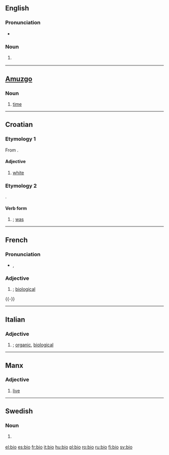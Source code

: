 {{see|bio-|bio.|Bio.|Bio}}
==English==

===Pronunciation===
*{{rhymes|aɪəʊ}}

===Noun===
{{en-noun}}

# {{colloquial}} {{form of|Abbreviation|[[biography]]}}

----

==[[Amuzgo]]==

===Noun===
{{infl|amu|noun}}

# [[time]]

----

==Croatian==

===Etymology 1===
From {{proto|Slavic|bel|lang=hr}}.

====Adjective====
{{infl|hr|adjective|variant of|bijel}}

# [[white]]

===Etymology 2===
{{proto|Slavic|bil|lang=hr}}.

====Verb form====
{{infl|hr|verb form}}

# {{form of|past tense of the verb|[[biti]]|nodot=1}}; [[was]]

----

==French==

===Pronunciation===
*{{IPA|/be.i.ɔ/}}, {{SAMPA|/be.i.O/}}

===Adjective===
{{fr-infl-adj|sm=bio|sf=bio|pm=bio|pf=bio|smp=be.i.ɔ|sfp=be.i.ɔ|pmp=be.i.ɔ|pfp=be.i.ɔ}}
{{infl|fr|adjective}}

# {{colloquial|lang=fr}} {{form of|Abbreviation|[[biologique]]|nodot=1}}; [[biological]]

{{-}}

----

==Italian==

===Adjective===
{{infl|it|adjective|g=inv}}

# {{colloquial|lang=it}} {{form of|Abbreviation|[[biologico]]|nodot=1}}; [[organic]], [[biological]]


----

==Manx==

===Adjective===
{{infl|gv|adjective}}

# [[live]]

----

==Swedish==

===Noun===
{{infl|sv|noun|g=c|definite singular|bion}}

# {{form of|Short|[[biograf]]|notdot=1}} {{i|that form is used for plurals}}

[[el:bio]]
[[es:bio]]
[[fr:bio]]
[[it:bio]]
[[hu:bio]]
[[pl:bio]]
[[ro:bio]]
[[ru:bio]]
[[fi:bio]]
[[sv:bio]]